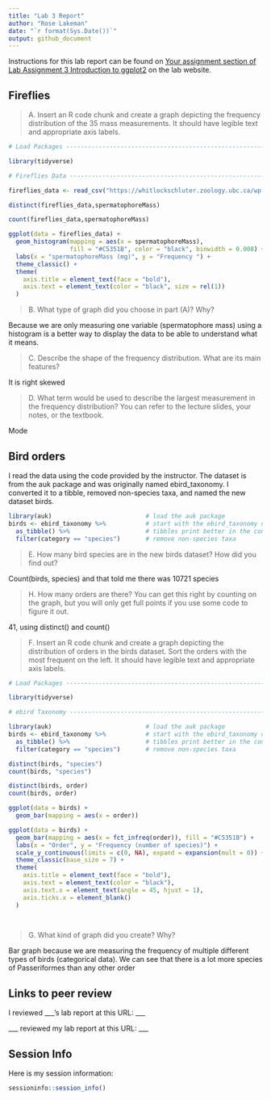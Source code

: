 ```yaml
---
title: "Lab 3 Report"
author: "Rose Lakeman"
date: "`r format(Sys.Date())`"
output: github_document
---
```


Instructions for this lab report can be found on [Your assignment section of Lab Assignment 3 Introduction to ggplot2](https://biol275-msum.github.io/introduction-to-ggplot2.html#your-assignment) on the lab website.

## Fireflies

> A. Insert an R code chunk and create a graph depicting the frequency distribution of the 35 mass measurements. It should have legible text and appropriate axis labels.

```r

# Load Packages ------------------------------------------------------------

library(tidyverse)

# Fireflies Data ----------------------------------------------------------

fireflies_data <- read_csv("https://whitlockschluter.zoology.ubc.ca/wp-content/data/chapter02/chap02q19FireflySpermatophoreMass.csv")

distinct(fireflies_data,spermatophoreMass)

count(fireflies_data,spermatophoreMass)

ggplot(data = fireflies_data) +
  geom_histogram(mapping = aes(x = spermatophoreMass),
                 fill = "#C5351B", color = "black", binwidth = 0.008) +
  labs(x = "spermatophoreMass (mg)", y = "Frequency ") +
  theme_classic() +
  theme(
    axis.title = element_text(face = "bold"),
    axis.text = element_text(color = "black", size = rel(1))
  )


```


> B. What type of graph did you choose in part (A)? Why?

Because we are only measuring one variable (spermatophore mass) using a histogram is a better way to display the data to be able to understand what it means.

> C. Describe the shape of the frequency distribution. What are its main features?

It is right skewed

> D. What term would be used to describe the largest measurement in the frequency distribution? You can refer to the lecture slides, your notes, or the textbook.

Mode

## Bird orders

I read the data using the code provided by the instructor. The dataset is from the auk package and was originally named ebird_taxonomy. I converted it to a tibble, removed non-species taxa, and named the new dataset birds.

```r
library(auk)                          # load the auk package
birds <- ebird_taxonomy %>%           # start with the ebird_taxonomy data
  as_tibble() %>%                     # tibbles print better in the console
  filter(category == "species")       # remove non-species taxa
```

> E. How many bird species are in the new birds dataset? How did you find out?

Count(birds, species) and that told me there was 10721 species

> H. How many orders are there? You can get this right by counting on the graph, but you will only get full points if you use some code to figure it out.

41, using distinct() and count()

> F. Insert an R code chunk and create a graph depicting the distribution of orders in the birds dataset. Sort the orders with the most frequent on the left. It should have legible text and appropriate axis labels.

```r

# Load Packages -----------------------------------------------------------

library(tidyverse)

# ebird Taxonomy ----------------------------------------------------------

library(auk)                          # load the auk package
birds <- ebird_taxonomy %>%           # start with the ebird_taxonomy data
  as_tibble() %>%                     # tibbles print better in the console
  filter(category == "species")       # remove non-species taxa

distinct(birds, "species")
count(birds, "species")

distinct(birds, order)
count(birds, order)

ggplot(data = birds) + 
  geom_bar(mapping = aes(x = order))

ggplot(data = birds) + 
  geom_bar(mapping = aes(x = fct_infreq(order)), fill = "#C5351B") +
  labs(x = "Order", y = "Frequency (number of species)") +
  scale_y_continuous(limits = c(0, NA), expand = expansion(mult = 0)) +
  theme_classic(base_size = 7) +
  theme(
    axis.title = element_text(face = "bold"),
    axis.text = element_text(color = "black"),
    axis.text.x = element_text(angle = 45, hjust = 1),
    axis.ticks.x = element_blank()
  )

                         
```


> G. What kind of graph did you create? Why?

Bar graph because we are measuring the frequency of multiple different types of birds (categorical data). We can see that there is a lot more species of Passeriformes than any other order

## Links to peer review

I reviewed \_\_\_'s lab report at this URL: \_\_\_

\_\_\_ reviewed my lab report at this URL: \_\_\_

## Session Info

Here is my session information:

```r
sessioninfo::session_info()
```
